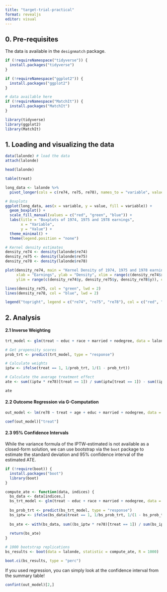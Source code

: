 ```yaml
---
title: "target-trial-practical"
format: revealjs
editor: visual
---
```


## 0. Pre-requisites

The data is available in the `designmatch` package.

```r
if (!requireNamespace("tidyverse")) {
  install.packages("tidyverse")
}

if (!requireNamespace("ggplot2")) {
  install.packages("ggplot2")
}

# data available here
if (!requireNamespace("MatchIt")) {
  install.packages("MatchIt")
}

library(tidyverse)
library(ggplot2)
library(MatchIt)
```

## 1. Loading and visualizing the data

```r
data(lalonde) # load the data
attach(lalonde)

head(lalonde)
```

```r
table(treat)
```

```r
long_data <- lalonde %>%
  pivot_longer(cols = c(re74, re75, re78), names_to = "variable", values_to = "value")

# Boxplots
ggplot(long_data, aes(x = variable, y = value, fill = variable)) +
  geom_boxplot() +
  scale_fill_manual(values = c("red", "green", "blue")) +
  labs(title = "Boxplots of 1974, 1975 and 1978 earnings",
       x = "Variable",
       y = "Value") +
  theme_minimal() +
  theme(legend.position = "none")
```

```r
# Kernel density estimates
density_re74 <- density(lalonde$re74)
density_re75 <- density(lalonde$re75)
density_re78 <- density(lalonde$re78)

plot(density_re74, main = "Kernel Density of 1974, 1975 and 1978 earnings", 
     xlab = "Earnings", ylab = "Density", xlim = range(c(density_re74$x, density_re75$x, density_re78$x)), 
     ylim = range(c(density_re74$y, density_re75$y, density_re78$y)), col = "red", lwd = 2)

lines(density_re75, col = "green", lwd = 2)
lines(density_re78, col = "blue", lwd = 2)

legend("topright", legend = c("re74", "re75", "re78"), col = c("red", "green", "blue"), lwd = 2)
```

## 2. Analysis

#### 2.1 Inverse Weighting

```r
trt_model <- glm(treat ~ educ + race + married + nodegree, data = lalonde, family = binomial())

# Get propensity scores
prob_trt <- predict(trt_model, type = "response")

# Calculate weights
iptw <- ifelse(treat == 1, 1/prob_trt, 1/(1 - prob_trt))

# Calculate the average treatment effect
ate <- sum((iptw * re78)[treat == 1]) / sum(iptw[treat == 1]) - sum((iptw * re78)[treat == 0]) / sum(iptw[treat == 0])

ate
```

#### 2.2 Outcome Regression via G-Computation

```r
out_model <- lm(re78 ~ treat + age + educ + married + nodegree, data = lalonde)

coef(out_model)["treat"]
```

#### 2.3 95% Confidence Intervals

While the variance formula of the IPTW-estimated is not available as a closed-form solution, we can use bootstrap via the `boot` package to estimate the standard deviation and 95% confidence interval of the estimated ATE.

```r
if (!require(boot)) {
  install.packages("boot")
  library(boot)
}

compute_ate <- function(data, indices) {
  bs_data <- data[indices,]
  bs_trt_model <- glm(treat ~ educ + race + married + nodegree, data = bs_data, family = binomial())
  
  bs_prob_trt <- predict(bs_trt_model, type = "response")
  bs_iptw <- ifelse(bs_data$treat == 1, 1/bs_prob_trt, 1/(1 - bs_prob_trt))
  
  bs_ate <- with(bs_data, sum((bs_iptw * re78)[treat == 1]) / sum(bs_iptw[treat == 1]) - sum((bs_iptw * re78)[treat == 0]) / sum(bs_iptw[treat == 0]))
  
  return(bs_ate)
}

# 1000 bootstrap replications
bs_results <- boot(data = lalonde, statistic = compute_ate, R = 1000)

boot.ci(bs_results, type = "perc")
```

If you used regression, you can simply look at the confidence interval from the summary table!

```r
confint(out_model)[2,]
```
